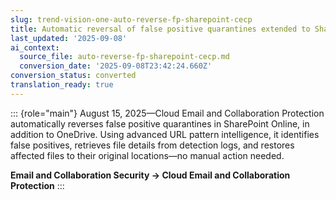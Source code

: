 ```yaml
---
slug: trend-vision-one-auto-reverse-fp-sharepoint-cecp
title: Automatic reversal of false positive quarantines extended to SharePoint Online
last_updated: '2025-09-08'
ai_context:
  source_file: auto-reverse-fp-sharepoint-cecp.md
  conversion_date: '2025-09-08T23:42:24.660Z'
conversion_status: converted
translation_ready: true
---
```


::: {role="main"}
August 15, 2025—Cloud Email and Collaboration Protection automatically reverses false positive quarantines in SharePoint Online, in addition to OneDrive. Using advanced URL pattern intelligence, it identifies false positives, retrieves file details from detection logs, and restores affected files to their original locations—no manual action needed.

**Email and Collaboration Security → Cloud Email and Collaboration Protection**
:::
